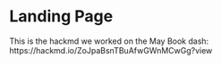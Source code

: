 # Landing Page {.unnumbered}
This is the hackmd we worked on the May Book dash: https://hackmd.io/ZoJpaBsnTBuAfwGWnMCwGg?view 